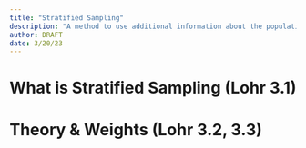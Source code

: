 ```yaml
---
title: "Stratified Sampling"
description: "A method to use additional information about the population in the survey design."
author: DRAFT
date: 3/20/23
---
```


# What is Stratified Sampling (Lohr 3.1)



# Theory & Weights (Lohr 3.2, 3.3)

